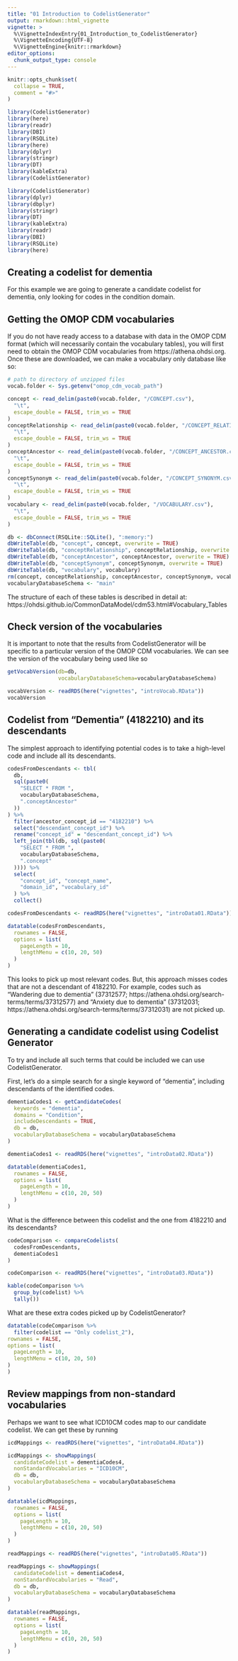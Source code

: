 ```yaml
---
title: "01 Introduction to CodelistGenerator"
output: rmarkdown::html_vignette
vignette: >
  %\VignetteIndexEntry{01_Introduction_to_CodelistGenerator}
  %\VignetteEncoding{UTF-8}
  %\VignetteEngine{knitr::rmarkdown}
editor_options: 
  chunk_output_type: console
---
```


```r
knitr::opts_chunk$set(
  collapse = TRUE,
  comment = "#>"
)
```

```r
library(CodelistGenerator)
library(here)
library(readr)
library(DBI)
library(RSQLite)
library(here)
library(dplyr)
library(stringr)
library(DT)
library(kableExtra)
library(CodelistGenerator)
```

```r
library(CodelistGenerator)
library(dplyr)
library(dbplyr)
library(stringr)
library(DT)
library(kableExtra)
library(readr)
library(DBI)
library(RSQLite)
library(here)
```

## Creating a codelist for dementia
For this example we are going to generate a candidate codelist for dementia, only looking for codes in the condition domain.

## Getting the OMOP CDM vocabularies
If you do not have ready access to a database with data in the OMOP CDM format (which will necessarily contain the vocabulary tables), you will first need to obtain the OMOP CDM vocabularies from https://athena.ohdsi.org. Once these are downloaded, we can make a vocabulary only database like so:

```r
# path to directory of unzipped files
vocab.folder <- Sys.getenv("omop_cdm_vocab_path") 

concept <- read_delim(paste0(vocab.folder, "/CONCEPT.csv"),
  "\t",
  escape_double = FALSE, trim_ws = TRUE
)
conceptRelationship <- read_delim(paste0(vocab.folder, "/CONCEPT_RELATIONSHIP.csv"),
  "\t",
  escape_double = FALSE, trim_ws = TRUE
)
conceptAncestor <- read_delim(paste0(vocab.folder, "/CONCEPT_ANCESTOR.csv"),
  "\t",
  escape_double = FALSE, trim_ws = TRUE
)
conceptSynonym <- read_delim(paste0(vocab.folder, "/CONCEPT_SYNONYM.csv"),
  "\t",
  escape_double = FALSE, trim_ws = TRUE
)
vocabulary <- read_delim(paste0(vocab.folder, "/VOCABULARY.csv"),
  "\t",
  escape_double = FALSE, trim_ws = TRUE
)

db <- dbConnect(RSQLite::SQLite(), ":memory:")
dbWriteTable(db, "concept", concept, overwrite = TRUE)
dbWriteTable(db, "conceptRelationship", conceptRelationship, overwrite = TRUE)
dbWriteTable(db, "conceptAncestor", conceptAncestor, overwrite = TRUE)
dbWriteTable(db, "conceptSynonym", conceptSynonym, overwrite = TRUE)
dbWriteTable(db, "vocabulary", vocabulary)
rm(concept, conceptRelationship, conceptAncestor, conceptSynonym, vocabulary)
vocabularyDatabaseSchema <- "main"
```

The structure of each of these tables is described in detail at: https://ohdsi.github.io/CommonDataModel/cdm53.html#Vocabulary_Tables 

## Check version of the vocabularies
It is important to note that the results from CodelistGenerator will be specific to a particular version of the OMOP CDM vocabularies. We can see the version of the vocabulary being used like so
```r
getVocabVersion(db=db,
                vocabularyDatabaseSchema=vocabularyDatabaseSchema)
```

```r
vocabVersion <- readRDS(here("vignettes", "introVocab.RData"))
vocabVersion
```


## Codelist from "Dementia" (4182210) and its descendants
The simplest approach to identifying potential codes is to take a high-level code and include all its descendants. 


```r
codesFromDescendants <- tbl(
  db,
  sql(paste0(
    "SELECT * FROM ",
    vocabularyDatabaseSchema,
    ".conceptAncestor"
  ))
) %>%
  filter(ancestor_concept_id == "4182210") %>%
  select("descendant_concept_id") %>%
  rename("concept_id" = "descendant_concept_id") %>%
  left_join(tbl(db, sql(paste0(
    "SELECT * FROM ",
    vocabularyDatabaseSchema,
    ".concept"
  )))) %>%
  select(
    "concept_id", "concept_name",
    "domain_id", "vocabulary_id"
  ) %>%
  collect()
```

```r
codesFromDescendants <- readRDS(here("vignettes", "introData01.RData"))
```

```r
datatable(codesFromDescendants,
  rownames = FALSE,
  options = list(
    pageLength = 10,
    lengthMenu = c(10, 20, 50)
  )
)
```

This looks to pick up most relevant codes. But, this approach misses codes that are not a descendant of 4182210. For example, codes such as "Wandering due to dementia" (37312577; https://athena.ohdsi.org/search-terms/terms/37312577) and "Anxiety due to dementia" (37312031; https://athena.ohdsi.org/search-terms/terms/37312031) are not picked up.

## Generating a candidate codelist using Codelist Generator
To try and include all such terms that could be included we can use CodelistGenerator.

First, let's do a simple search for a single keyword of "dementia", including descendants of the identified codes.
```r
dementiaCodes1 <- getCandidateCodes(
  keywords = "dementia",
  domains = "Condition",
  includeDescendants = TRUE,
  db = db,
  vocabularyDatabaseSchema = vocabularyDatabaseSchema
)
```

```r
dementiaCodes1 <- readRDS(here("vignettes", "introData02.RData"))
```

```r
datatable(dementiaCodes1,
  rownames = FALSE,
  options = list(
    pageLength = 10,
    lengthMenu = c(10, 20, 50)
  )
)
```

What is the difference between this codelist and the one from 4182210 and its descendants?
```r
codeComparison <- compareCodelists(
  codesFromDescendants,
  dementiaCodes1
)
```

```r
codeComparison <- readRDS(here("vignettes", "introData03.RData"))
```

```r
kable(codeComparison %>%
  group_by(codelist) %>%
  tally())
```

What are these extra codes picked up by CodelistGenerator?
```r
datatable(codeComparison %>%
  filter(codelist == "Only codelist_2"),
rownames = FALSE,
options = list(
  pageLength = 10,
  lengthMenu = c(10, 20, 50)
)
)
```

## Review mappings from non-standard vocabularies
Perhaps we want to see what ICD10CM codes map to our candidate codelist. We can get these by running

```r
icdMappings <- readRDS(here("vignettes", "introData04.RData"))
```

```r
icdMappings <- showMappings(
  candidateCodelist = dementiaCodes4,
  nonStandardVocabularies = "ICD10CM",
  db = db,
  vocabularyDatabaseSchema = vocabularyDatabaseSchema
)
```

```r
datatable(icdMappings,
  rownames = FALSE,
  options = list(
    pageLength = 10,
    lengthMenu = c(10, 20, 50)
  )
)
```


```r
readMappings <- readRDS(here("vignettes", "introData05.RData"))
```

```r
readMappings <- showMappings(
  candidateCodelist = dementiaCodes4,
  nonStandardVocabularies = "Read",
  db = db,
  vocabularyDatabaseSchema = vocabularyDatabaseSchema
)
```

```r
datatable(readMappings,
  rownames = FALSE,
  options = list(
    pageLength = 10,
    lengthMenu = c(10, 20, 50)
  )
)
```

